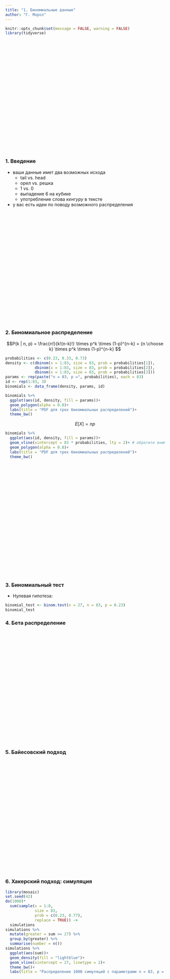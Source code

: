```yaml
---
title: "1. Биномиальные данные"
author: "Г. Мороз"
---
```


```r
knitr::opts_chunk$set(message = FALSE, warning = FALSE)
library(tidyverse)
```

<style>
.parallax {
    /* The image used */
    background-image: url("1_coin.jpg");

    /* Set a specific height */
    min-height: 350px; 

    /* Create the parallax scrolling effect */
    background-attachment: fixed;
    background-position: center;
    background-repeat: no-repeat;
    background-size: auto;
}
</style>

<div class="parallax"></div>


### 1. Введение

* ваши данные имет два возможных исхода
    * tail vs.  head
    * орел vs. решка
    * 1 vs. 0
    * выпадение 6 на кубике
    * употребление слова _кенгуру_ в тексте 
    
* у вас есть идеи по поводу возможного распределения

<div class="parallax"></div>

### 2. Биномиальное  распределение

$$P(k | n, p) = \frac{n!}{k!(n-k)!} \times p^k \times (1-p)^{n-k} =  {n \choose k} \times p^k \times (1-p)^{n-k} $$

```r
probabilities <- c(0.23, 0.33, 0.73)
density <- c(dbinom(x = 1:83, size = 83, prob = probabilities[1]),
             dbinom(x = 1:83, size = 83, prob = probabilities[2]),
             dbinom(x = 1:83, size = 83, prob = probabilities[3]))
params <- rep(paste("n = 83, p =", probabilities), each = 83)
id <- rep(1:83, 3)
binomials <- data_frame(density, params, id)

binomials %>% 
  ggplot(aes(id, density, fill = params))+
  geom_polygon(alpha = 0.8)+
  labs(title = "PDF для трех биномиальных распределений")+
  theme_bw()
```

$$E[X] = np$$

```r
binomials %>% 
  ggplot(aes(id, density, fill = params))+
  geom_vline(xintercept = 83 * probabilities, lty = 2)+ # обратите вниммание!
  geom_polygon(alpha = 0.8)+
  labs(title = "PDF для трех биномиальных распределений")+
  theme_bw()
```

<div class="parallax"></div>

### 3. Биномиальный тест

* Нулевая гипотеза: 

```r
binomial_test <- binom.test(x = 27, n = 83, p = 0.23)
binomial_test
```

### 4. Бета распределение

<div class="parallax"></div>

### 5. Байесовский подход

<div class="parallax"></div>

### 6. Хакерский подход: симуляция
```r
library(mosaic)
set.seed(42)
do(1000)*
  sum(sample(x = 1:0, 
             size = 83, 
             prob = c(0.23, 0.77), 
             replace = TRUE)) ->
  simulations
simulations %>% 
  mutate(greater = sum >= 27) %>% 
  group_by(greater) %>% 
  summarise(number = n())
simulations %>% 
  ggplot(aes(sum))+
  geom_density(fill = "lightblue")+
  geom_vline(xintercept = 27, linetype = 2)+
  theme_bw()+
  labs(title = "Распределение 1000 симуляций с параметрами n = 83, p = 0.23")
```

<div class="parallax"></div>